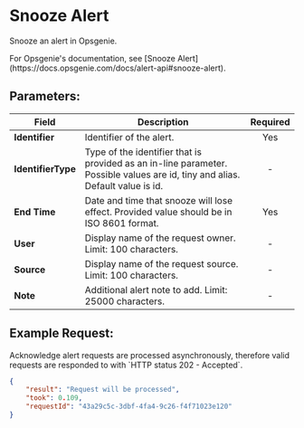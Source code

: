 
# Snooze Alert

Snooze an alert in Opsgenie.

<Callout type="info">
    For Opsgenie's documentation, see [Snooze Alert](https://docs.opsgenie.com/docs/alert-api#snooze-alert).
</Callout>

## Parameters:

| Field            | Description                                                                                             | Required |
| ---------------- | ------------------------------------------------------------------------------------------------------- | :------: |
| **Identifier**   | Identifier of the alert.                                                                                |   Yes    |
| **IdentifierType** | Type of the identifier that is provided as an in-line parameter. Possible values are id, tiny and alias. Default value is id. |    -     |
| **End Time**     | Date and time that snooze will lose effect. Provided value should be in ISO 8601 format.                 |   Yes    |
| **User**         | Display name of the request owner. Limit: 100 characters.                                               |    -     |
| **Source**       | Display name of the request source. Limit: 100 characters.                                              |    -     |
| **Note**         | Additional alert note to add. Limit: 25000 characters.                                                  |    -     |

## Example Request:


<Callout type="info">
    Acknowledge alert requests are processed asynchronously, therefore valid requests are responded to with `HTTP status 202 - Accepted`.
</Callout>

```json
{
    "result": "Request will be processed",
    "took": 0.109,
    "requestId": "43a29c5c-3dbf-4fa4-9c26-f4f71023e120"
}
